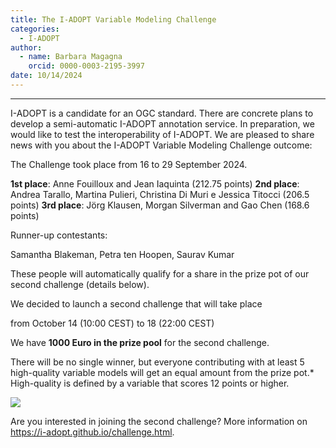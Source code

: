 ```yaml
---
title: The I-ADOPT Variable Modeling Challenge
categories:
  - I-ADOPT
author: 
  - name: Barbara Magagna
    orcid: 0000-0003-2195-3997
date: 10/14/2024
---
```


------------------------------------------------------------------------

I-ADOPT is a candidate for an OGC standard. There are concrete plans to develop a semi-automatic I-ADOPT annotation service. In preparation, we would like to test the interoperability of I-ADOPT.
We are pleased to share news with you about the I-ADOPT Variable Modeling Challenge outcome:

The Challenge took place from 16 to 29 September 2024.

**1st place**: Anne Fouilloux and Jean Iaquinta (212.75 points)
**2nd place**: Andrea Tarallo, Martina Pulieri, Christina Di Muri e Jessica Titocci (206.5 points)
**3rd place**: Jörg Klausen, Morgan Silverman and Gao Chen (168.6 points)

Runner-up contestants:

Samantha Blakeman, Petra ten Hoopen, Saurav Kumar

These people will automatically qualify for a share in the prize pot of our second challenge (details below).

We decided to launch a second challenge that will take place

from October 14 (10:00 CEST) to 18 (22:00 CEST)

We have **1000 Euro in the prize pool** for the second challenge.

There will be no single winner, but everyone contributing with at least 5 high-quality variable models will get an equal amount from the prize pot.* High-quality is defined by a variable that scores 12 points or higher.

![](modeling.jpg)

Are you interested in joining the second challenge? More information on [https://i-adopt.github.io/challenge.html](https://i-adopt.github.io/challenge.html).
